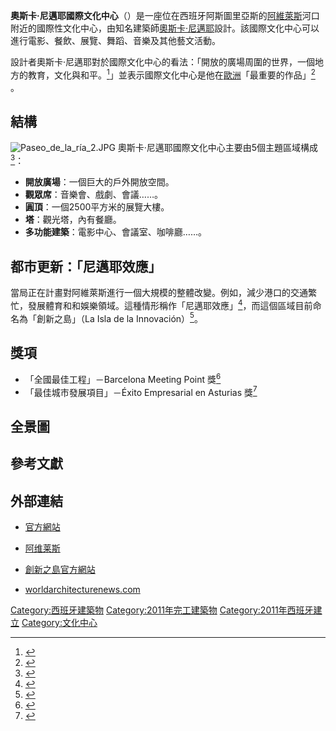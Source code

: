 {{coord|43.556884|-5.916288|type:landmark|display=title}}
{{infobox building
| name                = 奧斯卡·尼邁耶國際文化中心
| native_name         = Centro Cultural Internacional Oscar Niemeyer
| image               = CentroNiemeyer72.jpg
| caption             = 尼邁耶中心
| latd                = 43.556884
| longd               = -5.916288
| address             = Avda. del Zinc
| opened_date         = 2011年3月26日
| architect           = [[奧斯卡·尼邁耶|奧斯卡·尼邁耶]]
| building_type       = [[文化中心|文化中心]]
| established         = 2011年
| location            = {{SPA}}[[阿斯圖里亞斯|阿斯圖里亞斯]]，[[阿維萊斯|阿維萊斯]]
| website             = [http://www.niemeyercenter.org www.niemeyercenter.org]
}}

'''奧斯卡·尼邁耶國際文化中心'''（{{lang-es|Centro Cultural Internacional Oscar Niemeyer}}）是一座位在西班牙阿斯圖里亞斯的[[阿維萊斯|阿維萊斯]]河口附近的國際性文化中心，由知名建築師[[奧斯卡·尼邁耶|奧斯卡·尼邁耶]]設計。該國際文化中心可以進行電影、餐飲、展覽、舞蹈、音樂及其他藝文活動。

設計者奧斯卡·尼邁耶對於國際文化中心的看法：「開放的廣場周圍的世界，一個地方的教育，文化與和平。<ref>{{Cite web |url=http://www.centroniemeyer.org/ |title=參見官方網站 |access-date=2018-05-29 |archive-date=2011-04-28 |archive-url=https://web.archive.org/web/20110428023202/http://www.centroniemeyer.org/ |dead-url=no }}</ref>」並表示國際文化中心是他在[[歐洲|歐洲]]「最重要的作品」<ref>{{Cite web |url=http://www.elmundo.es/papel/2007/04/05/cultura/2107112.html |title=Note in "El Mundo" |accessdate=2011-05-26 |archive-date=2007-11-12 |archive-url=https://web.archive.org/web/20071112025247/http://www.elmundo.es/papel/2007/04/05/cultura/2107112.html |dead-url=no }}</ref>
。

== 結構 ==
[[File:Paseo_de_la_ría_2.JPG|thumb]]
奧斯卡·尼邁耶國際文化中心主要由5個主題區域構成<ref>{{Cite web |url=http://www.informativos.telecinco.es/wody-allen/preestreno/el-sueno-de-casandra/aviles/dn_49481.htm |title=Descripción del Centro y relación con Woody Allen |accessdate=2011-05-26 |archive-date=2008-05-27 |archive-url=https://web.archive.org/web/20080527232955/http://www.informativos.telecinco.es/wody-allen/preestreno/el-sueno-de-casandra/aviles/dn_49481.htm |dead-url=yes }}</ref>：
* '''開放廣場'''：一個巨大的戶外開放空間。
* '''觀眾席'''：音樂會、戲劇、會議……。
* '''圓頂'''：一個2500平方米的展覽大樓。
* '''塔'''：觀光塔，內有餐廳。
* '''多功能建築'''：電影中心、會議室、咖啡廳……。

== 都市更新：「尼邁耶效應」 ==
當局正在計畫對阿維萊斯進行一個大規模的整體改變。例如，減少港口的交通繁忙，發展體育和和娛樂領域。這種情形稱作「尼邁耶效應」<ref>{{Cite web |url=http://www.rtve.es/alacarta/videos/informe-semanal/informe-semanal-efecto-niemeyer/1056104/ |title=Informe Semanal. RTVE.es |access-date=2011-05-26 |archive-date=2019-09-27 |archive-url=https://web.archive.org/web/20190927070523/http://www.rtve.es/alacarta/videos/informe-semanal/informe-semanal-efecto-niemeyer/1056104/ |dead-url=no }}</ref>，而這個區域目前命名為「創新之島」（La Isla de la Innovación）<ref>{{Cite web |url=http://www.aviles.es/AytoAvilesPortal/portal/cn/NavSec/Documento |title=Información sobre la Isla de la Innovación, web del Ayuntamiento de Avilés |access-date=2011-05-26 |archive-date=2012-07-21 |archive-url=https://archive.is/20120721103123/http://www.aviles.es/AytoAvilesPortal/portal/cn/NavSec/Documento |dead-url=no }}</ref>。

== 獎項 ==
*「全國最佳工程」－Barcelona Meeting Point 獎<ref>{{Cite web |url=http://www.rtpa.es/asturias:El-Centro-Niemeyer-recibira-dos-premios-en-Oviedo-y-Barcelona-por-su-calidad-como-proyecto-urbanistico_111287304718.html |title=RTPA noticias |access-date=2011-05-26 |archive-url=https://web.archive.org/web/20111004043215/http://www.rtpa.es/asturias:El-Centro-Niemeyer-recibira-dos-premios-en-Oviedo-y-Barcelona-por-su-calidad-como-proyecto-urbanistico_111287304718.html |archive-date=2011-10-04 |dead-url=yes }}</ref>
*「最佳城市發展項目」－Éxito Empresarial en Asturias 獎<ref>{{Cite web |url=http://www.lne.es/aviles/2010/10/17/proyecto-urbanistico-niemeyer-recibira-premios-proxima-semana/981485.html |title=Article in ''La Nueva España'' newspaper |access-date=2011-05-26 |archive-date=2019-11-30 |archive-url=https://web.archive.org/web/20191130145341/https://www.lne.es/aviles/2010/10/17/proyecto-urbanistico-niemeyer-recibira-premios-proxima-semana/981485.html |dead-url=no }}</ref>

== 全景圖 ==
{{wide image|CentroNiemeyer1.jpg|1000px|1}}
{{wide image|Centro Niemeyer2.jpg|1000px|2}}

== 參考文獻 ==
{{reflist|2}}

== 外部連結 ==
* {{es}}[https://web.archive.org/web/20110514092624/http://niemeyercenter.org/programa.php 官方網站]
* {{es}}[http://www.ayto-aviles.es 阿维莱斯]{{Wayback|url=http://www.ayto-aviles.es/ |date=20041104021833 }}
* {{es}}[http://www.isladelainnovacion.es 創新之島官方網站] {{Wayback|url=http://www.isladelainnovacion.es/ |date=20190125153156 }}
* {{en}}[https://web.archive.org/web/20120329042536/http://www.worldarchitecturenews.com/index.php?fuseaction=wanappln.projectview&upload_id=11808 worldarchitecturenews.com]

{{commonscat|Centro Niemeyer}}

{{DEFAULTSORT:Oscar Niemeyer International Cultural Centre}}
[[Category:西班牙建築物|Category:西班牙建築物]]
[[Category:2011年完工建築物|Category:2011年完工建築物]]
[[Category:2011年西班牙建立|Category:2011年西班牙建立]]
[[Category:文化中心|Category:文化中心]]
